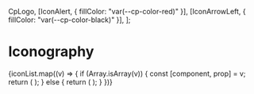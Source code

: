 
<Meta title="Iconography" />

  CpLogo,
  [IconAlert, { fillColor: "var(--cp-color-red)" }],
  [IconArrowLeft, { fillColor: "var(--cp-color-black)" }],
];

# Iconography

<IconGallery>
  {iconList.map((v) => {
    if (Array.isArray(v)) {
      const [component, prop] = v;
      return (
        <IconItem name={component.name} key={component.name}>
          <IconExample component={component} prop={props} />
        </IconItem>
      );
    } else {
      return (
        <IconItem name={v.name} key={v.name}>
          <IconExample component={v} />
        </IconItem>
      );
    }
  })}
</IconGallery>
